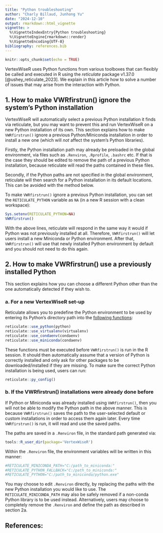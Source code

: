 ```yaml
---
title: "Python troubleshooting"
author: "Charly Billaud, Junhong Yu"
date: "2024-12-10"
output: rmarkdown::html_vignette
vignette: >
  %\VignetteIndexEntry{Python troubleshooting}
  %\VignetteEngine{rmarkdown::render}
  %\VignetteEncoding{UTF-8}
bibliography: references.bib
---
```


```r
knitr::opts_chunk$set(echo = TRUE)
```

VertexWiseR uses Python functions from various toolboxes that can flexibly be called and executed in R using the *reticulate* package v1.37.0 [@ushey_reticulate_2023]. We explain in this article how to solve a number of issues that may arise from the interaction with Python.

## 1. How to make VWRfirstrun() ignore the system's Python installation

VertexWiseR will automatically select a previous Python installation it finds via reticulate, but you may want to prevent this and run VertexWiseR on a new Python installation of its own. This section explains how to make `VWRfirstrun()` ignore a previous Python/Miniconda installation in order to install a new one (which will *not* affect the system's Python libraries).

Firstly, the Python installation path may already be preloaded in the global environment, via files such as `.Renviron`, `.Rprofile`, `.bashrc` etc. If that is the case they should be edited to remove the path of a previous Python installation, because reticulate will read the paths contained in these files.

Secondly, if the Python paths are not specified in the global environment, reticulate will then search for a Python installation in its default locations. This can be avoided with the method below.

To make `VWRfirstrun()` ignore a previous Python installation, you can set the `RETICULATE_PYTHON` variable as `NA` (in a new R session with a clean workspace):

```r
Sys.setenv(RETICULATE_PYTHON=NA)
VWRfirstrun()
```

With the above lines, reticulate will respond in the same way it would if Python was not previously installed at all. Therefore, `VWRfirstrun()` will let users install a new Miniconda or Python environment. After that, `VWRfirstrun()` will use that newly installed Python environment by default and you should not need to do this again.

## 2. How to make VWRfirstrun() use a previously installed Python 

This section explains how you can choose a different Python other than the one automatically detected if they wish to.

### a. For a new VertexWiseR set-up

Reticulate allows you to predefine the Python environment to be used by entering its Python's directory path into the [following functions](https://rstudio.github.io/reticulate/reference/use_python.html):

```r
reticulate::use_python(python)
reticulate::use_virtualenv(virtualenv)
reticulate::use_condaenv(condaenv)
reticulate::use_miniconda(condaenv)
```

These functions must be executed before `VWRfirstrun()` is run in the R session. It should then automatically assume that a version of Python is correctly installed and only ask for other packages to be downloaded/installed if they are missing. To make sure the correct Python installation is being used, users can run:

```r
reticulate::py_config()
```

### b. If the VWRfirstrun() installations were already done before

If Python or Miniconda was already installed using `VWRfirstrun()`, then you will not be able to modify the Python path in the above manner. This is because `VWRfirstrun()` saves the path to the user-selected default or custom installations in order to access them again later. Every time `VWRfirstrun()` is run, it will read and use the saved paths.

The paths are saved in a `.Renviron` file, in the standard path generated via:

```r
tools::R_user_dir(package='VertexWiseR')
```

Within the `.Renviron` file, the environment variables will be written in this manner:

```r
#RETICULATE_MINICONDA_PATH="C:/path_to_miniconda:"
#RETICULATE_PYTHON_FALLBACK="C:/path_to_miniconda:"
#RETICULATE_PYTHON="C:/path_to_miniconda/python.exe"
```

You may choose to edit `.Renviron` directly, by replacing the paths with the new Python installation you would like to use. The `RETICULATE_MINICONDA_PATH` may also be safely removed if a non-conda Python library is to be used instead. Alternatively, users may choose to completely remove the `.Renviron` and define the path as described in section 2a.

## References:
